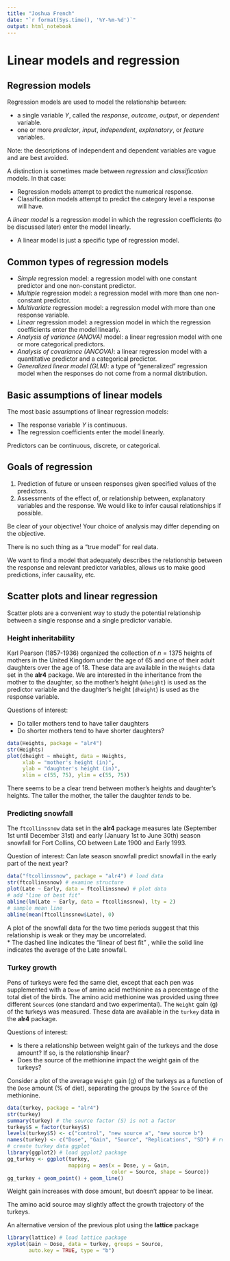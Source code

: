 ```yaml
---
title: "Joshua French"
date: "`r format(Sys.time(), '%Y-%m-%d')`"
output: html_notebook
---
```


# Linear models and regression

## Regression models

Regression models are used to model the relationship between:

* a single variable $Y$, called the *response*, *outcome*, *output*, or *dependent* variable.
* one or more *predictor*, *input*, *independent*, *explanatory*, or *feature* variables.

Note:  the descriptions of independent and dependent variables are vague and are best avoided.

A distinction is sometimes made between *regression* and *classification* models. In that case:

* Regression models attempt to predict the numerical response.
* Classification models attempt to predict the category level a response will have.

A *linear model* is a regression model in which the regression coefficients (to be discussed later) enter the model linearly.

  * A linear model is just a specific type of regression model.

## Common types of regression models

* *Simple* regression model: a regression model with one constant predictor and one non-constant predictor. 
* *Multiple* regression model: a regression model with more than one non-constant predictor.
* *Multivariate* regression model: a regression model with more than one response variable.
* *Linear* regression model: a regression model in which the regression coefficients enter the model linearly.
* *Analysis of variance (ANOVA)* model: a linear regression model with one or more categorical predictors.
* *Analysis of covariance (ANCOVA)*: a linear regression model with a quantitative predictor and a categorical predictor.
* *Generalized linear model (GLM)*: a type of "generalized" regression model when the responses do not come from a normal distribution.

## Basic assumptions of linear models

The most basic assumptions of linear regression models:

* The response variable $Y$ is continuous.
* The regression coefficients enter the model linearly.

Predictors can be continuous, discrete, or categorical.

## Goals of regression

1. Prediction of future or unseen responses given specified values of the predictors.
2. Assessments of the effect of, or relationship between, explanatory variables and the response.  We would like to infer causal relationships if possible.

Be clear of your objective!  Your choice of analysis may differ depending on the objective.

There is no such thing as a "true model" for real data.

We want to find a model that adequately describes the relationship between the response and relevant predictor variables, allows us to make good predictions, infer causality, etc.

## Scatter plots and linear regression

Scatter plots are a convenient way to study the potential relationship between a single response and a single predictor variable.

### Height inheritability

Karl Pearson (1857-1936) organized the collection of $n=1375$ heights of mothers in the United Kingdom under the age of 65 and one of their adult daughters over the age of 18.  These data are available in the `Heights` data set in the **alr4** package. We are interested in the inheritance from the mother to the daughter, so the mother’s height (`mheight`) is used as the predictor variable and the daughter’s height (`dheight`) is used as the response variable.

Questions of interest:

* Do taller mothers tend to have taller daughters
* Do shorter mothers tend to have shorter daughters?

```r
data(Heights, package = "alr4")
str(Heights)
plot(dheight ~ mheight, data = Heights,
     xlab = "mother's height (in)",
     ylab = "daughter's height (in)",
     xlim = c(55, 75), ylim = c(55, 75))
```
There seems to be a clear trend between mother's heights and daughter's heights. The taller the mother, the taller the daughter *tends* to be.

### Predicting snowfall

The `ftcollinssnow` data set in the **alr4** package measures late (September 1st until December 31st) and early (January 1st to June 30th) season snowfall for Fort Collins, CO between Late 1900 and Early 1993.

Question of interest: Can late season snowfall predict snowfall in the early part of the next year?


```r
data("ftcollinssnow", package = "alr4") # load data
str(ftcollinssnow) # examine structure
plot(Late ~ Early, data = ftcollinssnow) # plot data
# add "line of best fit"
abline(lm(Late ~ Early, data = ftcollinssnow), lty = 2)
# sample mean line
abline(mean(ftcollinssnow$Late), 0)
```

A plot of the snowfall data for the two time periods suggest that this relationship is weak or they may be uncorrelated.  
* The dashed line indicates the "linear of best fit" , while the solid line indicates the average of the Late snowfall.

### Turkey growth
Pens of turkeys were fed the same diet, except that each pen was supplemented with a `Dose` of amino acid methionine as a percentage of the total diet of the birds. The amino acid methionine was provided using three different `Source`s (one standard and two experimental). The `Weight` gain (g) of the turkeys was measured. These data are available in the `turkey` data in the **alr4** package.

Questions of interest:

* Is there a relationship between weight gain of the turkeys and the dose amount? If so, is the relationship linear?
* Does the source of the methionine impact the weight gain of the turkeys?

Consider a plot of the average `Weight` gain (g) of the turkeys as a function of the `Dose` amount (% of diet), separating the groups by the `Source` of the methionine.

```r
data(turkey, package = "alr4")
str(turkey)
summary(turkey) # the source factor (S) is not a factor
turkey$S = factor(turkey$S)
levels(turkey$S) <- c("control", "new source a", "new source b")
names(turkey) <- c("Dose", "Gain", "Source", "Replications", "SD") # rename variables
# create turkey data ggplot
library(ggplot2) # load ggplot2 package
gg_turkey <- ggplot(turkey,
                    mapping = aes(x = Dose, y = Gain,
                                  color = Source, shape = Source))
gg_turkey + geom_point() + geom_line()
```

Weight gain increases with dose amount, but doesn’t appear to be linear.

The amino acid source may slightly affect the growth trajectory of the turkeys.

An alternative version of the previous plot using the **lattice** package

```r
library(lattice) # load lattice package
xyplot(Gain ~ Dose, data = turkey, groups = Source,
       auto.key = TRUE, type = "b")
```